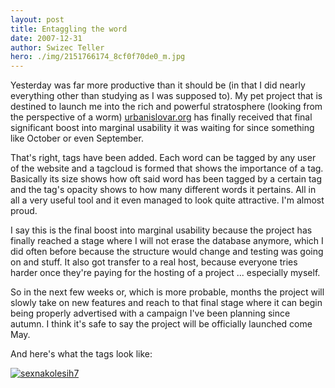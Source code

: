 ```yaml
---
layout: post
title: Entaggling the word
date: 2007-12-31
author: Swizec Teller
hero: ./img/2151766174_8cf0f70de0_m.jpg
---
```


Yesterday was far more productive than it should be (in that I did nearly everything other than studying as I was supposed to). My pet project that is destined to launch me into the rich and powerful stratosphere (looking from the perspective of a worm) [urbanislovar.org](http://urbanislovar.org/) has finally received that final significant boost into marginal usability it was waiting for since something like October or even September.

That's right, tags have been added. Each word can be tagged by any user of the website and a tagcloud is formed that shows the importance of a tag. Basically its size shows how oft said word has been tagged by a certain tag and the tag's opacity shows to how many different words it pertains. All in all a very useful tool and it even managed to look quite attractive. I'm almost proud.

I say this is the final boost into marginal usability because the project has finally reached a stage where I will not erase the database anymore, which I did often before because the structure would change and testing was going on and stuff. It also got transfer to a real host, because everyone tries harder once they're paying for the hosting of a project ... especially myself.

So in the next few weeks or, which is more probable, months the project will slowly take on new features and reach to that final stage where it can begin being properly advertised with a campaign I've been planning since autumn. I think it's safe to say the project will be officially launched come May.

And here's what the tags look like:

[![sexnakolesih7](./img/2151766174_8cf0f70de0_m.jpg)](http://www.flickr.com/photos/swiz/2151766174/ "sexnakolesih7 by swizec \_, on Flickr")
